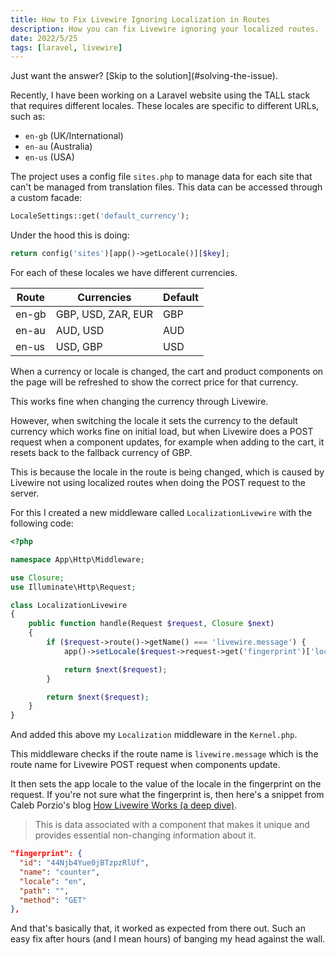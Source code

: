 ```yaml
---
title: How to Fix Livewire Ignoring Localization in Routes
description: How you can fix Livewire ignoring your localized routes.
date: 2022/5/25
tags: [laravel, livewire]
---
```


<Callout>
  Just want the answer? [Skip to the solution](#solving-the-issue).
</Callout>

Recently, I have been working on a Laravel website using the TALL stack that requires different locales. These locales are specific to different URLs, such as:

- `en-gb` (UK/International)
- `en-au` (Australia)
- `en-us` (USA)

The project uses a config file `sites.php` to manage data for each site that can't be managed from translation files. This data can be accessed through a custom facade:

```php
LocaleSettings::get('default_currency');
```

Under the hood this is doing:

```php
return config('sites')[app()->getLocale()][$key];
```

For each of these locales we have different currencies.

| Route | Currencies         | Default |
| ----- | ------------------ | ------- |
| en-gb | GBP, USD, ZAR, EUR | GBP     |
| en-au | AUD, USD           | AUD     |
| en-us | USD, GBP           | USD     |

When a currency or locale is changed, the cart and product components on the page will be refreshed to show the correct price for that currency.

This works fine when changing the currency through Livewire.

However, when switching the locale it sets the currency to the default currency which works fine on initial load, but when Livewire does a POST request when a component updates, for example when adding to the cart, it resets back to the fallback currency of GBP.

This is because the locale in the route is being changed, which is caused by Livewire not using localized routes when doing the POST request to the server.

For this I created a new middleware called `LocalizationLivewire` with the following code:

```php
<?php

namespace App\Http\Middleware;

use Closure;
use Illuminate\Http\Request;

class LocalizationLivewire
{
    public function handle(Request $request, Closure $next)
    {
        if ($request->route()->getName() === 'livewire.message') {
            app()->setLocale($request->request->get('fingerprint')['locale']);

            return $next($request);
        }

        return $next($request);
    }
}
```

And added this above my `Localization` middleware in the `Kernel.php`.

This middleware checks if the route name is `livewire.message` which is the route name for Livewire POST request when components update.

It then sets the app locale to the value of the locale in the fingerprint on the request. If you're not sure what the fingerprint is, then here's a snippet from Caleb Porzio's blog [How Livewire Works (a deep dive)](https://calebporzio.com/how-livewire-works-a-deep-dive).

> This is data associated with a component that makes it unique and provides essential non-changing information about it.

```json
"fingerprint": {
  "id": "44Njb4Yue0jBTzpzRlUf",
  "name": "counter",
  "locale": "en",
  "path": "",
  "method": "GET"
},
```

And that's basically that, it worked as expected from there out. Such an easy fix after hours (and I mean hours) of banging my head against the wall.
